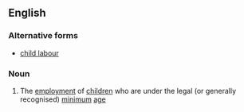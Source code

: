==English==

===Alternative forms===
*[[child labour]]

===Noun===
{{wikipedia}}
{{en-noun|sg=[[child]] [[labor]]|-}}

# {{US}} The [[employment]] of [[children]] who are under the legal (or generally recognised) [[minimum]] [[age]]